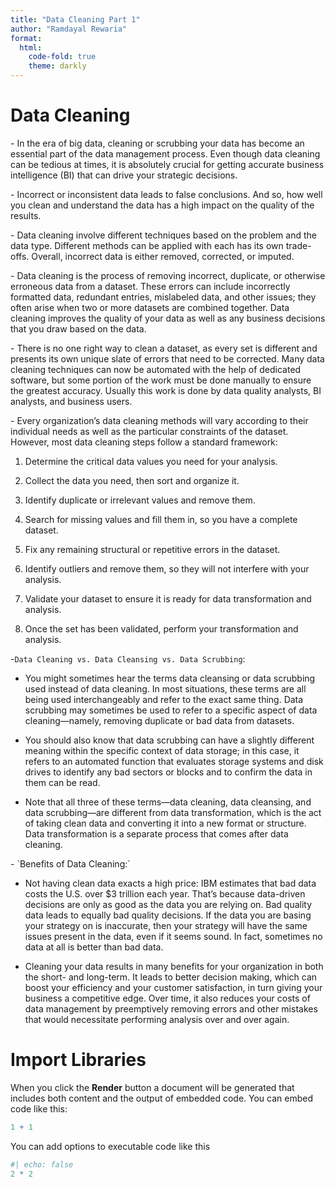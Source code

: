 ```yaml
---
title: "Data Cleaning Part 1"
author: "Ramdayal Rewaria"
format:
  html:
    code-fold: true
    theme: darkly
---
```


# Data Cleaning

\- In the era of big data, cleaning or scrubbing your data has become an essential part of the data management process. Even though data cleaning can be tedious at times, it is absolutely crucial for getting accurate business intelligence (BI) that can drive your strategic decisions.

\- Incorrect or inconsistent data leads to false conclusions. And so, how well you clean and understand the data has a high impact on the quality of the results.

\- Data cleaning involve different techniques based on the problem and the data type. Different methods can be applied with each has its own trade-offs. Overall, incorrect data is either removed, corrected, or imputed.

\- Data cleaning is the process of removing incorrect, duplicate, or otherwise erroneous data from a dataset. These errors can include incorrectly formatted data, redundant entries, mislabeled data, and other issues; they often arise when two or more datasets are combined together. Data cleaning improves the quality of your data as well as any business decisions that you draw based on the data.

\- There is no one right way to clean a dataset, as every set is different and presents its own unique slate of errors that need to be corrected. Many data cleaning techniques can now be automated with the help of dedicated software, but some portion of the work must be done manually to ensure the greatest accuracy. Usually this work is done by data quality analysts, BI analysts, and business users.

\- Every organization's data cleaning methods will vary according to their individual needs as well as the particular constraints of the dataset. However, most data cleaning steps follow a standard framework:

1.  Determine the critical data values you need for your analysis.

2.  Collect the data you need, then sort and organize it.

3.  Identify duplicate or irrelevant values and remove them.

4.  Search for missing values and fill them in, so you have a complete dataset.

5.  Fix any remaining structural or repetitive errors in the dataset.

6.  Identify outliers and remove them, so they will not interfere with your analysis.

7.  Validate your dataset to ensure it is ready for data transformation and analysis.

8.  Once the set has been validated, perform your transformation and analysis.

\-`Data Cleaning vs. Data Cleansing vs. Data Scrubbing`:

-   You might sometimes hear the terms data cleansing or data scrubbing used instead of data cleaning. In most situations, these terms are all being used interchangeably and refer to the exact same thing. Data scrubbing may sometimes be used to refer to a specific aspect of data cleaning---namely, removing duplicate or bad data from datasets.

-   You should also know that data scrubbing can have a slightly different meaning within the specific context of data storage; in this case, it refers to an automated function that evaluates storage systems and disk drives to identify any bad sectors or blocks and to confirm the data in them can be read.

-   Note that all three of these terms---data cleaning, data cleansing, and data scrubbing---are different from data transformation, which is the act of taking clean data and converting it into a new format or structure. Data transformation is a separate process that comes after data cleaning.

\- \`Benefits of Data Cleaning:\`

-   Not having clean data exacts a high price: IBM estimates that bad data costs the U.S. over \$3 trillion each year. That's because data-driven decisions are only as good as the data you are relying on. Bad quality data leads to equally bad quality decisions. If the data you are basing your strategy on is inaccurate, then your strategy will have the same issues present in the data, even if it seems sound. In fact, sometimes no data at all is better than bad data.

-   Cleaning your data results in many benefits for your organization in both the short- and long-term. It leads to better decision making, which can boost your efficiency and your customer satisfaction, in turn giving your business a competitive edge. Over time, it also reduces your costs of data management by preemptively removing errors and other mistakes that would necessitate performing analysis over and over again.

# Import Libraries

When you click the **Render** button a document will be generated that includes both content and the output of embedded code. You can embed code like this:

```r
1 + 1
```

You can add options to executable code like this

```r
#| echo: false
2 * 2
```

